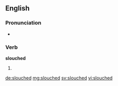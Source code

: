 ==English==

===Pronunciation===
* {{rhymes|aʊtʃt|lang=en}}

===Verb===
'''slouched'''

# {{en-past of|slouch}}

[[de:slouched]]
[[mg:slouched]]
[[sv:slouched]]
[[vi:slouched]]
